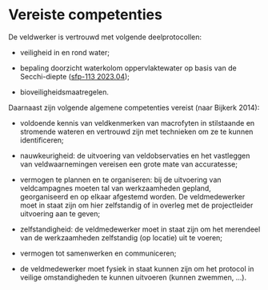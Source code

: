# Vereiste competenties

```{=html}
<!--
Omschrijving van de basiskennis (bv. kennis van bepaalde soorten) en vaardigheden (bv. bepaalde apparatuur kunnen bedienen), die de gebruiker van het protocol moet hebben om het protocol op een gepaste manier te kunnen uitvoeren.
Eventueel kan er verwezen worden naar bepaalde opleidingen.

-->
```
De veldwerker is vertrouwd met volgende deelprotocollen:

-   veiligheid in en rond water;

-   bepaling doorzicht waterkolom oppervlaktewater op basis van de Secchi-diepte ([sfp-113 2023.04](../2023.04/index.html));

-   bioveiligheidsmaatregelen.

Daarnaast zijn volgende algemene competenties vereist (naar Bijkerk 2014):

-   voldoende kennis van veldkenmerken van macrofyten in stilstaande en stromende wateren en vertrouwd zijn met technieken om ze te kunnen identificeren;

-   nauwkeurigheid: de uitvoering van veldobservaties en het vastleggen van veldwaarnemingen vereisen een grote mate van accuratesse;

-   vermogen te plannen en te organiseren: bij de uitvoering van veldcampagnes moeten tal van werkzaamheden gepland, georganiseerd en op elkaar afgestemd worden.
    De veldmedewerker moet in staat zijn om hier zelfstandig of in overleg met de projectleider uitvoering aan te geven;

-   zelfstandigheid: de veldmedewerker moet in staat zijn om het merendeel van de werkzaamheden zelfstandig (op locatie) uit te voeren;

-   vermogen tot samenwerken en communiceren;

-   de veldmedewerker moet fysiek in staat kunnen zijn om het protocol in veilige omstandigheden te kunnen uitvoeren (kunnen zwemmen, ...).
